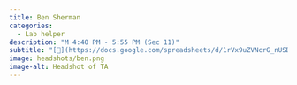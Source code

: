 ```yaml
---
title: Ben Sherman
categories:
  - Lab helper
description: "M 4:40 PM - 5:55 PM (Sec 11)"
subtitle: "[🔗](https://docs.google.com/spreadsheets/d/1rVx9uZVNcrG_nUSDo7iol5VEeGcHURASVtBpwZjz5bc/edit?usp=sharing)"
image: headshots/ben.png
image-alt: Headshot of TA
---
```

